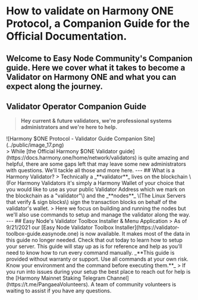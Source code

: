 
# How to validate on Harmony ONE Protocol, a Companion Guide for the Official Documentation.
Welcome to Easy Node Community's Companion guide. Here we cover what it takes to become a Validator on Harmony ONE and what you can expect along the journey.
---
## Validator Operator Companion Guide
> **Hey current & future validators, we're professional systems administrators and we're here to help.**
<div className="center">
![Harmony $ONE Protocol - Validator Guide Companion Site](../public/image_17.png)
</div>
> While [the Official Harmony $ONE Validator guide](https://docs.harmony.one/home/network/validators) is quite amazing and helpful, there are some gaps left that may leave some new administrators with questions. We'll tackle all those and more here.
---
## What is a Harmony Validator?
> Technically a _**validator**_ lives on the blockchain \(For Harmony Validators it's simply a Harmony Wallet of your choice that you would like to use as your public Validator Address which we mark on the blockchain as a "validator"\) and the _**nodes**_ \(The Linux Servers that verify & sign blocks\) sign the transaction blocks on behalf of the validator's wallet.
> Here we focus on building and running the nodes but we'll also use commands to setup and manage the validator along the way.
---
## Easy Node's Validator Toolbox Installer & Menu Application
> As of 9/21/2021 our [Easy Node Validator Toolbox Installer](https://validator-toolbox-guide.easynode.one) is now available. It makes most of the data in this guide no longer needed. Check that out today to learn how to setup your server. This guide will stay up as is for reference and help as you'll need to know how to run every command manually.
_**This guide is provided without warranty or support. Use all commands at your own risk. Know your environment and the command before executing them.**_
> If you run into issues during your setup the best place to reach out for help is the [Harmony Mainnet Staking Telegram Channel](https://t.me/PangaeaVolunteers). A team of community volunteers is waiting to assist if you have any questions.
